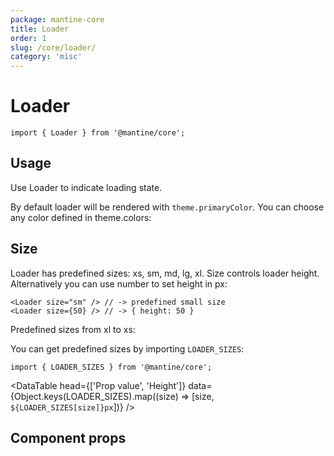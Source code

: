 ```yaml
---
package: mantine-core
title: Loader
order: 1
slug: /core/loader/
category: 'misc'
---
```



# Loader

<PageHeader
  source="mantine-core/src/Loader/Loader.tsx"
  docs="core/Loader.mdx"
  package="@mantine/core"
/>

```tsx
import { Loader } from '@mantine/core';
```

## Usage

Use Loader to indicate loading state.

By default loader will be rendered with `theme.primaryColor`.
You can choose any color defined in <GatsbyLink to="/pages/theming/#colors">theme.colors</GatsbyLink>:

<LoaderConfigurator />

## Size

Loader has predefined sizes: xs, sm, md, lg, xl. Size controls loader height.
Alternatively you can use number to set height in px:

```tsx
<Loader size="sm" /> // -> predefined small size
<Loader size={50} /> // -> { height: 50 }
```

Predefined sizes from xl to xs:

<LoaderSizesDemo />

You can get predefined sizes by importing `LOADER_SIZES`:

```tsx
import { LOADER_SIZES } from '@mantine/core';
```

<DataTable
  head={['Prop value', 'Height']}
  data={Object.keys(LOADER_SIZES).map((size) => [size, `${LOADER_SIZES[size]}px`])}
/>

## Component props

<PropsTable component="Loader" />
